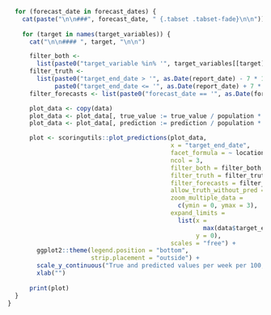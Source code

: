 ```r

  for (forecast_date in forecast_dates) {
    cat(paste("\n\n###", forecast_date, " {.tabset .tabset-fade}\n\n"))
    
    for (target in names(target_variables)) {
      cat("\n\n#### ", target, "\n\n")

      filter_both <-
        list(paste0("target_variable %in% '", target_variables[[target]], "'")) 
      filter_truth <-
        list(paste0("target_end_date > '", as.Date(report_date) - 7 * 10, "'"), 
             paste0("target_end_date <= '", as.Date(report_date) + 7 * 4, "'"))
      filter_forecasts <- list(paste0("forecast_date == '", as.Date(forecast_date), "'"))

      plot_data <- copy(data)
      plot_data <- plot_data[, true_value := true_value / population * 1e+5]
      plot_data <- plot_data[, prediction := prediction / population * 1e+5]

      plot <- scoringutils::plot_predictions(plot_data,
                                             x = "target_end_date",
                                             facet_formula = ~ location_name,
                                             ncol = 3, 
                                             filter_both = filter_both,
                                             filter_truth = filter_truth,
                                             filter_forecasts = filter_forecasts,
                                             allow_truth_without_pred = FALSE,
                                             zoom_multiple_data =
                                               c(ymin = 0, ymax = 3),
                                             expand_limits =
                                               list(x =
                                                      max(data$target_end_date),
                                                    y = 0),
                                             scales = "free") + 
        ggplot2::theme(legend.position = "bottom", 
                       strip.placement = "outside") +
        scale_y_continuous("True and predicted values per week per 100,000", labels = scales::comma) +
        xlab("")
      
      print(plot)
  }
}



```
